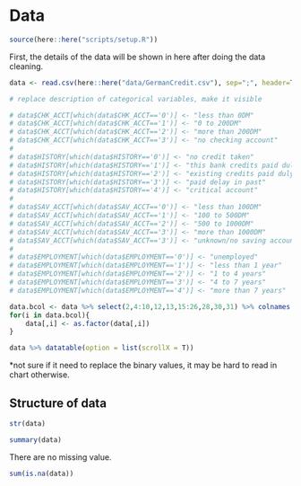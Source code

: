 # Data

```r
source(here::here("scripts/setup.R"))
```
First, the details of the data will be shown in here after doing the data cleaning. 
```r
data <- read.csv(here::here("data/GermanCredit.csv"), sep=";", header=T)

# replace description of categorical variables, make it visible

# data$CHK_ACCT[which(data$CHK_ACCT=='0')] <- "less than 0DM"
# data$CHK_ACCT[which(data$CHK_ACCT=='1')] <- "0 to 200DM"
# data$CHK_ACCT[which(data$CHK_ACCT=='2')] <- "more than 200DM"
# data$CHK_ACCT[which(data$CHK_ACCT=='3')] <- "no checking account"
# 
# data$HISTORY[which(data$HISTORY=='0')] <- "no credit taken"
# data$HISTORY[which(data$HISTORY=='1')] <- "this bank credits paid duly"
# data$HISTORY[which(data$HISTORY=='2')] <- "existing credits paid duly"
# data$HISTORY[which(data$HISTORY=='3')] <- "paid delay in past"
# data$HISTORY[which(data$HISTORY=='4')] <- "critical account"
# 
# data$SAV_ACCT[which(data$SAV_ACCT=='0')] <- "less than 100DM"
# data$SAV_ACCT[which(data$SAV_ACCT=='1')] <- "100 to 500DM"
# data$SAV_ACCT[which(data$SAV_ACCT=='2')] <- "500 to 1000DM"
# data$SAV_ACCT[which(data$SAV_ACCT=='3')] <- "more than 1000DM"
# data$SAV_ACCT[which(data$SAV_ACCT=='3')] <- "unknown/no saving account"
# 
# data$EMPLOYMENT[which(data$EMPLOYMENT=='0')] <- "unemployed"
# data$EMPLOYMENT[which(data$EMPLOYMENT=='1')] <- "less than 1 year"
# data$EMPLOYMENT[which(data$EMPLOYMENT=='2')] <- "1 to 4 years"
# data$EMPLOYMENT[which(data$EMPLOYMENT=='3')] <- "4 to 7 years"
# data$EMPLOYMENT[which(data$EMPLOYMENT=='4')] <- "more than 7 years"

data.bcol <- data %>% select(2,4:10,12,13,15:26,28,30,31) %>% colnames()
for(i in data.bcol){
    data[,i] <- as.factor(data[,i])
}

```

```r
data %>% datatable(option = list(scrollX = T))
```

*not sure if it need to replace the binary values, it may be hard to read in chart otherwise.   

## Structure of data
```r
str(data)
```

```r
summary(data)
```

There are no missing value.
```r
sum(is.na(data))
```